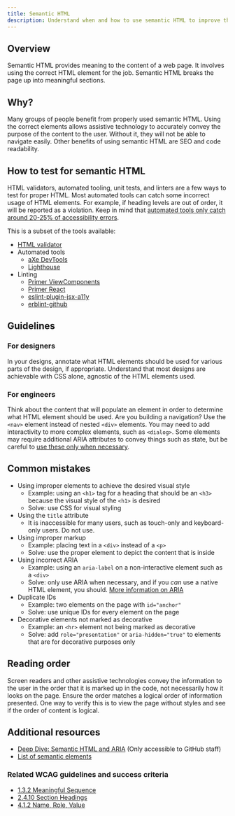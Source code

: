 ```yaml
---
title: Semantic HTML
description: Understand when and how to use semantic HTML to improve the experience of the largest number of users possible.
---
```


## Overview

Semantic HTML provides meaning to the content of a web page. It involves using the correct HTML element for the job. Semantic HTML breaks the page up into meaningful sections.

## Why?

Many groups of people benefit from properly used semantic HTML. Using the correct elements allows assistive technology to accurately convey the purpose of the content to the user. Without it, they will not be able to navigate easily. Other benefits of using semantic HTML are SEO and code readability.

## How to test for semantic HTML

HTML validators, automated tooling, unit tests, and linters are a few ways to test for proper HTML. Most automated tools can catch some incorrect usage of HTML elements. For example, if heading levels are out of order, it will be reported as a violation. Keep in mind that [automated tools only catch around 20-25% of accessibility errors](https://www.essentialaccessibility.com/blog/automated-accessibility-testing-tools-how-much-do-scans-catch#:~:text=For%20WCAG%202.1%20AA%20tests,by%20yes%20or%20no%20conditions.).

This is a subset of the tools available:

- [HTML validator](https://validator.w3.org/)
- Automated tools
  - [aXe DevTools](https://www.deque.com/axe/devtools/)
  - [Lighthouse](https://github.com/GoogleChrome/lighthouse)
- Linting
  - [Primer ViewComponents](https://github.com/primer/view_components/blob/main/docs/content/linting.md)
  - [Primer React](https://github.com/primer/react/blob/main/contributor-docs/CONTRIBUTING.md#linting)
  - [eslint-plugin-jsx-a11y](https://github.com/jsx-eslint/eslint-plugin-jsx-a11y)
  - [erblint-github](https://github.com/github/erblint-github)

## Guidelines

### For designers

In your designs, annotate what HTML elements should be used for various parts of the design, if appropriate. Understand that most designs are achievable with CSS alone, agnostic of the HTML elements used.

### For engineers

Think about the content that will populate an element in order to determine what HTML element should be used. Are you building a navigation? Use the `<nav>` element instead of nested `<div>` elements. You may need to add interactivity to more complex elements, such as `<dialog>`. Some elements may require additional ARIA attributes to convey things such as state, but be careful to [use these only when necessary](https://www.w3.org/TR/using-aria/#notes2).

## Common mistakes

- Using improper elements to achieve the desired visual style
  - Example: using an `<h1>` tag for a heading that should be an `<h3>` because the visual style of the `<h1>` is desired
  - Solve: use CSS for visual styling
- Using the `title` attribute
  - It is inaccessible for many users, such as touch-only and keyboard-only users. Do not use.
- Using improper markup
  - Example: placing text in a `<div>` instead of a `<p>`
  - Solve: use the proper element to depict the content that is inside
- Using incorrect ARIA
  - Example: using an `aria-label` on a non-interactive element such as a `<div>`
  - Solve: only use ARIA when necessary, and if you _can_ use a native HTML element, you should. [More information on ARIA](https://www.w3.org/TR/using-aria/#notes2)
- Duplicate IDs
  - Example: two elements on the page with `id="anchor"`
  - Solve: use unique IDs for every element on the page
- Decorative elements not marked as decorative
  - Example: an `<hr>` element not being marked as decorative
  - Solve: add `role="presentation"` or `aria-hidden="true"` to elements that are for decorative purposes only

## Reading order

Screen readers and other assistive technologies convey the information to the user in the order that it is marked up in the code, not necessarily how it looks on the page. Ensure the order matches a logical order of information presented. One way to verify this is to view the page without styles and see if the order of content is logical.

## Additional resources

- [Deep Dive: Semantic HTML and ARIA](https://github.com/github/accessibility/blob/main/docs/deep-dive-notes/2022-02-16-semantic-html-and-aria.md) (Only accessible to GitHub staff)
- [List of semantic elements](https://developer.mozilla.org/en-US/docs/Web/HTML/Element)

### Related WCAG guidelines and success criteria

- [1.3.2 Meaningful Sequence](https://www.w3.org/TR/WCAG21/#meaningful-sequence)
- [2.4.10 Section Headings](https://www.w3.org/TR/WCAG21/#section-headings)
- [4.1.2 Name, Role, Value](https://www.w3.org/TR/WCAG21/#name-role-value)

